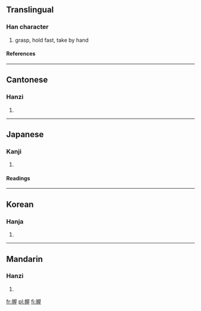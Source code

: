 ==Translingual==
===Han character===
{{Han char|rn=64|rad=手|as=09|sn=12|four=5701<sub>4</sub>|canj=手尸一土 (QSMG)}}
# grasp, hold fast, take by hand
====References====
{{Han ref|kx=0443.070|dkj=12366|dj=0794.080|hdz=31925.070|uh=63E1|ud=25569|bh=B4A4|bd=46244}}
----
==Cantonese==
===Hanzi===
{{yue-hanzi|jyut=aak1, ak1|y=ak1}}
# {{defn|Cantonese}}
----
==Japanese==
===Kanji===
{{ja-kanji|grade=c|rs=手09}}
# {{defn|Japanese}} 
====Readings====
{{ja-readings|on=[[あく]] (aku)|kun=[[にぎる]] (nigiru), [[にぎり]] (nigiri)}}
----
==Korean==
===Hanja===
{{ko-hanja|hangeul=악|eumhun=|rv=ak|mr=ak|y=ak}}
# {{defn|Korean}}
----
==Mandarin==
===Hanzi===
{{cmn-hanzi|pin=[[wò]] (wo4)|wg=wo<sup>4</sup>}}
# {{defn|Mandarin}}

[[fr:握]]
[[pl:握]]
[[fi:握]]